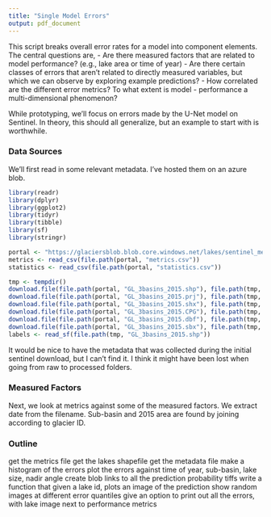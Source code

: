 ```yaml
---
title: "Single Model Errors"
output: pdf_document
---
```


This script breaks overall error rates for a model into component elements. The
central questions are,
  - Are there measured factors that are related to model performance? (e.g., lake
    area or time of year)
  - Are there certain classes of errors that aren't related to directly measured
    variables, but which we can observe by exploring example predictions?
  - How correlated are the different error metrics? To what extent is model
  - performance a multi-dimensional phenomenon?

While prototyping, we'll focus on errors made by the U-Net model on Sentinel. In
theory, this should all generalize, but an example to start with is worthwhile.

### Data Sources

We'll first read in some relevant metadata. I've hosted them on an azure blob.

```r
library(readr)
library(dplyr)
library(ggplot2)
library(tidyr)
library(tibble)
library(sf)
library(stringr)
```

```r
portal <- "https://glaciersblob.blob.core.windows.net/lakes/sentinel_metadata"
metrics <- read_csv(file.path(portal, "metrics.csv"))
statistics <- read_csv(file.path(portal, "statistics.csv"))

tmp <- tempdir()
download.file(file.path(portal, "GL_3basins_2015.shp"), file.path(tmp, "GL_3basins_2015.shp"))
download.file(file.path(portal, "GL_3basins_2015.prj"), file.path(tmp, "GL_3basins_2015.prj"))
download.file(file.path(portal, "GL_3basins_2015.shx"), file.path(tmp, "GL_3basins_2015.shx"))
download.file(file.path(portal, "GL_3basins_2015.CPG"), file.path(tmp, "GL_3basins_2015.CPG"))
download.file(file.path(portal, "GL_3basins_2015.dbf"), file.path(tmp, "GL_3basins_2015.dbf"))
download.file(file.path(portal, "GL_3basins_2015.sbx"), file.path(tmp, "GL_3basins_2015.sbx"))
labels <- read_sf(file.path(tmp, "GL_3basins_2015.shp"))
```

It would be nice to have the metadata that was collected during the initial
sentinel download, but I can't find it. I think it might have been lost when
going from raw to processed folders.

### Measured Factors

Next, we look at metrics against some of the measured factors. We extract date
from the filename. Sub-basin and 2015 area are found by joining according to
glacier ID.



### Outline

get the metrics file
get the lakes shapefile
get the metadata file
make a histogram of the errors
plot the errors against time of year, sub-basin, lake size, nadir angle
create blob links to all the prediction probability tiffs
write a function that given a lake id, plots an image of the prediction
show random images at different error quantiles
give an option to print out all the errors, with lake image next to performance
metrics
